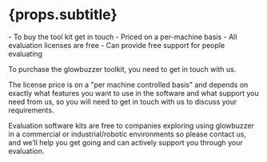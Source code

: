 
# {props.subtitle}
<Tldr>
    - To buy the tool kit get in touch
    - Priced on a per-machine basis
    - All evaluation licenses are free
    - Can provide free support for people evaluating
</Tldr>

To purchase the glowbuzzer toolkit, you need to get in touch with us.

The license price is on a "per machine controlled basis" and depends on exactly what features you want to use in the software and what support you need from us, so you will need to get in touch with us to discuss your requirements.

Evaluation software kits are free to companies exploring using glowbuzzer in a commercial or industrial/robotic environments so please contact us, and we’ll help you get going and can actively support you through your evaluation.